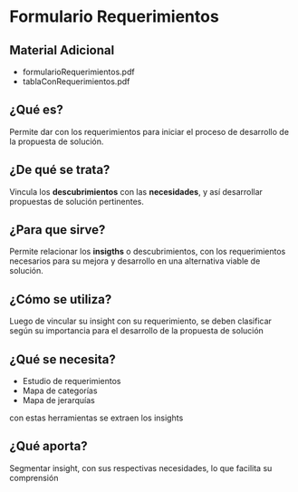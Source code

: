 
# Formulario Requerimientos

## Material Adicional
- <ExternalLink href='/inacap/fvie01/docs/formularioRequerimientos.pdf'>formularioRequerimientos.pdf</ExternalLink>
- <ExternalLink href='/inacap/fvie01/docs/tablaConRequerimientos.pdf'>tablaConRequerimientos.pdf</ExternalLink>


## ¿Qué es?
Permite dar con los requerimientos para iniciar el proceso de desarrollo de la propuesta de solución.

## ¿De qué se trata?
Vincula los **descubrimientos** con las **necesidades**, y así desarrollar propuestas de solución pertinentes.

## ¿Para que sirve?
Permite relacionar los **insigths** o descubrimientos, con los requerimientos necesarios para su mejora y desarrollo en una alternativa viable de solución.

## ¿Cómo se utiliza?
Luego de vincular su insight con su requerimiento, se deben clasificar según su importancia para el desarrollo de la propuesta de solución

## ¿Qué se necesita?

- Estudio de requerimientos
- Mapa de categorías
- Mapa de jerarquías

con estas herramientas se extraen los insights

## ¿Qué aporta?
Segmentar insight, con sus respectivas necesidades, lo que facilita su comprensión